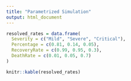 ```yaml
---
title: "Parametrized Simulation"
output: html_document
---
```


```r
resolved_rates = data.frame(
  Severity = c("Mild", "Severe", "Critical"),
  Percentage = c(0.81, 0.14, 0.05),
  RecoveryRate = c(0.99, 0.95, 0.3),
  DeathRate = c(0.01, 0.05, 0.7)
)

knitr::kable(resolved_rates)
```

